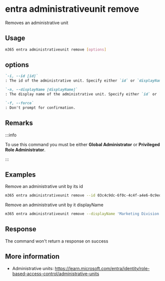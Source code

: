 
# entra administrativeunit remove

Removes an administrative unit

## Usage

```sh
m365 entra administrativeunit remove [options]
```

## options

```md definition-list
`-i, --id [id]`
: The id of the administrative unit. Specify either `id` or `displayName` but not both.

`-n, --displayName [displayName]`
: The display name of the administrative unit. Specify either `id` or `displayName` but not both.

`-f, --force`
: Don't prompt for confirmation.
```

<Global />

## Remarks

:::info

To use this command you must be either **Global Administrator** or **Privileged Role Administrator**.

:::

## Examples

Remove an administrative unit by its id

```sh
m365 entra administrativeunit remove --id 03c4c9dc-6f0c-4c4f-a4e6-0c9ed80f54c7
```

Remove an administrative unit by it displayName

```sh
m365 entra administrativeunit remove --displayName 'Marketing Division'
```

## Response

The command won't return a response on success

## More information

- Administrative units: https://learn.microsoft.com/entra/identity/role-based-access-control/administrative-units
